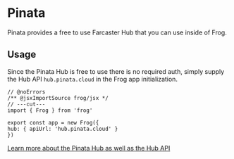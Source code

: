 # Pinata

Pinata provides a free to use Farcaster Hub that you can use inside of Frog.

## Usage

Since the Pinata Hub is free to use there is no required auth, simply supply the Hub API `hub.pinata.cloud` in the Frog app initialization.

```tsx twoslash
// @noErrors
/** @jsxImportSource frog/jsx */
// ---cut---
import { Frog } from 'frog'
 
export const app = new Frog({
hub: { apiUrl: 'hub.pinata.cloud' }
})
```

[Learn more about the Pinata Hub as well as the Hub API](https://docs.pinata.cloud/farcaster/hubs)

